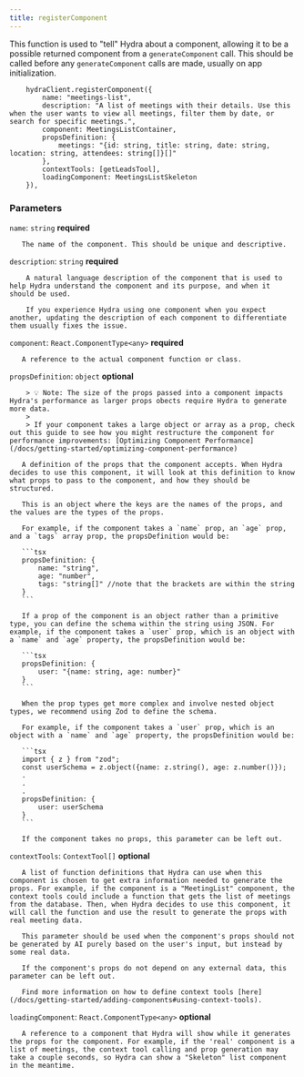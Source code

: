 ```yaml
---
title: registerComponent
---
```


This function is used to "tell" Hydra about a component, allowing it to be a possible returned component from a `generateComponent` call. This should be called before any `generateComponent` calls are made, usually on app initialization.

```tsx
    hydraClient.registerComponent({
        name: "meetings-list",
        description: "A list of meetings with their details. Use this when the user wants to view all meetings, filter them by date, or search for specific meetings.",
        component: MeetingsListContainer,
        propsDefinition: {
            meetings: "{id: string, title: string, date: string, location: string, attendees: string[]}[]" 
        },
        contextTools: [getLeadsTool],
        loadingComponent: MeetingsListSkeleton
    }),
```

### Parameters

`name`: `string` **required** 

       The name of the component. This should be unique and descriptive.

`description`: `string` **required** 

        A natural language description of the component that is used to help Hydra understand the component and its purpose, and when it should be used.
       
        If you experience Hydra using one component when you expect another, updating the description of each component to differentiate them usually fixes the issue.

`component`: `React.ComponentType<any>` **required** 

       A reference to the actual component function or class.

`propsDefinition`: `object` **optional** 

        > 💡 Note: The size of the props passed into a component impacts Hydra's performance as larger props obects require Hydra to generate more data.   
        >
        > If your component takes a large object or array as a prop, check out this guide to see how you might restructure the component for performance improvements: [Optimizing Component Performance](/docs/getting-started/optimizing-component-performance)

       A definition of the props that the component accepts. When Hydra decides to use this component, it will look at this definition to know what props to pass to the component, and how they should be structured.

       This is an object where the keys are the names of the props, and the values are the types of the props. 

       For example, if the component takes a `name` prop, an `age` prop, and a `tags` array prop, the propsDefinition would be:

       ```tsx
       propsDefinition: {
           name: "string",
           age: "number",
           tags: "string[]" //note that the brackets are within the string
       }
       ```

       If a prop of the component is an object rather than a primitive type, you can define the schema within the string using JSON. For example, if the component takes a `user` prop, which is an object with a `name` and `age` property, the propsDefinition would be:

       ```tsx
       propsDefinition: {
           user: "{name: string, age: number}"
       }
       ```

       When the prop types get more complex and involve nested object types, we recommend using Zod to define the schema. 

       For example, if the component takes a `user` prop, which is an object with a `name` and `age` property, the propsDefinition would be:

       ```tsx
       import { z } from "zod";
       const userSchema = z.object({name: z.string(), age: z.number()});
       .
       .
       .
       propsDefinition: {
           user: userSchema
       }
       ```

       If the component takes no props, this parameter can be left out.

`contextTools`: `ContextTool[]` **optional** 

       A list of function definitions that Hydra can use when this component is chosen to get extra information needed to generate the props. For example, if the component is a "MeetingList" component, the context tools could include a function that gets the list of meetings from the database. Then, when Hydra decides to use this component, it will call the function and use the result to generate the props with real meeting data.

       This parameter should be used when the component's props should not be generated by AI purely based on the user's input, but instead by some real data.

       If the component's props do not depend on any external data, this parameter can be left out.

       Find more information on how to define context tools [here](/docs/getting-started/adding-components#using-context-tools).

`loadingComponent`: `React.ComponentType<any>` **optional** 

       A reference to a component that Hydra will show while it generates the props for the component. For example, if the 'real' component is a list of meetings, the context tool calling and prop generation may take a couple seconds, so Hydra can show a "Skeleton" list component in the meantime.